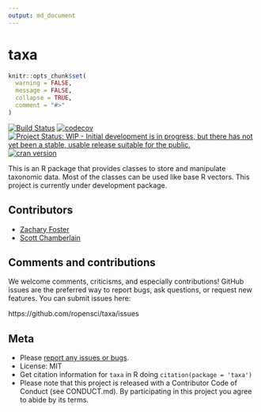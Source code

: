 ```yaml
---
output: md_document
---
```


taxa
====

```r
knitr::opts_chunk$set(
  warning = FALSE,
  message = FALSE,
  collapse = TRUE,
  comment = "#>"
)
```

[![Build Status](https://travis-ci.org/ropensci/taxa.svg?branch=master)](https://travis-ci.org/ropensci/taxa)
[![codecov](https://codecov.io/gh/ropensci/taxa/branch/master/graph/badge.svg)](https://codecov.io/gh/ropensci/taxa)
[![Project Status: WIP - Initial development is in progress, but there has not yet been a stable, usable release suitable for the public.](http://www.repostatus.org/badges/latest/wip.svg)](http://www.repostatus.org/#wip)
[![cran version](http://www.r-pkg.org/badges/version/taxa)](https://cran.r-project.org/package=taxa)


This is an R package that provides classes to store and manipulate taxonomic data.
Most of the classes can be used like base R vectors.
This project is currently under development package.

## Contributors

* [Zachary Foster](https://github.com/zachary-foster)
* [Scott Chamberlain](https://github.com/sckott)

## Comments and contributions

We welcome comments, criticisms, and especially contributions!
GitHub issues are the preferred way to report bugs, ask questions, or request new features.
You can submit issues here:

https://github.com/ropensci/taxa/issues

## Meta

* Please [report any issues or bugs](https://github.com/ropensci/taxa/issues).
* License: MIT
* Get citation information for `taxa` in R doing `citation(package = 'taxa')`
* Please note that this project is released with a Contributor Code of Conduct (see CONDUCT.md). By participating in this project you agree to abide by its terms.
